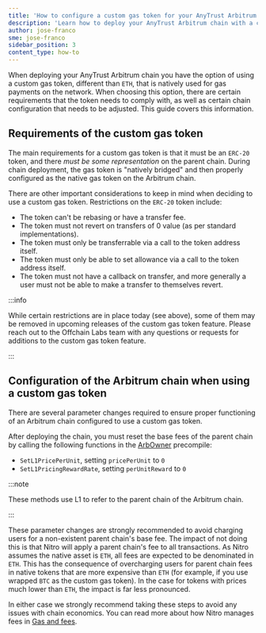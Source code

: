 ```yaml
---
title: 'How to configure a custom gas token for your AnyTrust Arbitrum chain'
description: 'Learn how to deploy your AnyTrust Arbitrum chain with a custom gas token'
author: jose-franco
sme: jose-franco
sidebar_position: 3
content_type: how-to
---
```


When deploying your AnyTrust Arbitrum chain you have the option of using a custom gas token, different than `ETH`, that is natively used for gas payments on the network. When choosing this option, there are certain requirements that the token needs to comply with, as well as certain chain configuration that needs to be adjusted. This guide covers this information.

## Requirements of the custom gas token

The main requirements for a custom gas token is that it must be an `ERC-20` token, and there _must be some representation_ on the parent chain. During chain deployment, the gas token is "natively bridged" and then properly configured as the native gas token on the Arbitrum chain.

There are other important considerations to keep in mind when deciding to use a custom gas token. Restrictions on the `ERC-20` token include:

- The token can't be rebasing or have a transfer fee.
- The token must not revert on transfers of 0 value (as per standard implementations).
- The token must only be transferrable via a call to the token address itself.
- The token must only be able to set allowance via a call to the token address itself.
- The token must not have a callback on transfer, and more generally a user must not be able to make a transfer to themselves revert.

:::info

While certain restrictions are in place today (see above), some of them may be removed in upcoming releases of the custom gas token feature. Please reach out to the Offchain Labs team with any questions or requests for additions to the custom gas token feature.

:::

## Configuration of the Arbitrum chain when using a custom gas token

There are several parameter changes required to ensure proper functioning of an Arbitrum chain configured to use a custom gas token.

After deploying the chain, you must reset the base fees of the parent chain by calling the following functions in the [ArbOwner](/build-decentralized-apps/precompiles/02-reference.mdx#arbowner) precompile:

- `SetL1PricePerUnit`, setting `pricePerUnit` to `0`
- `SetL1PricingRewardRate`, setting `perUnitReward` to `0`

:::note

These methods use L1 to refer to the parent chain of the Arbitrum chain.

:::

These parameter changes are strongly recommended to avoid charging users for a non-existent parent chain's base fee. The impact of not doing this is that Nitro will apply a parent chain's fee to all transactions. As Nitro assumes the native asset is `ETH`, all fees are expected to be denominated in `ETH`. This has the consequence of overcharging users for parent chain fees in native tokens that are more expensive than `ETH` (for example, if you use wrapped `BTC` as the custom gas token). In the case for tokens with prices much lower than `ETH`, the impact is far less pronounced.

In either case we strongly recommend taking these steps to avoid any issues with chain economics. You can read more about how Nitro manages fees in [Gas and fees](/how-arbitrum-works/deep-dives/gas-and-fees.mdx).
